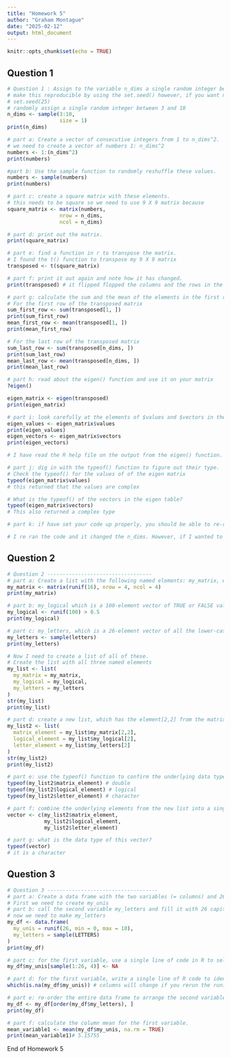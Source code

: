 ```yaml
---
title: "Homework 5"
author: "Graham Montague"
date: "2025-02-12"
output: html_document
---
```


```r
knitr::opts_chunk$set(echo = TRUE)
```

## Question 1

```r
# Question 1 : Assign to the variable n_dims a single random integer between 3 and 10.
# make this reproducible by using the set.seed() however, if you want new numbers you can comment this out
# set.seed(25) 
# randomly assign a single random integer between 3 and 10 
n_dims <- sample(3:10, 
                 size = 1)
print(n_dims)

# part a: Create a vector of consecutive integers from 1 to n_dims^2. 
# we need to create a vector of numbers 1: n_dims^2
numbers <- 1:(n_dims^2)
print(numbers)

#part b: Use the sample function to randomly reshuffle these values.
numbers <- sample(numbers)
print(numbers)

# part c: create a square matrix with these elements.
# this needs to be square so we need to use 9 X 9 matrix because
square_matrix <- matrix(numbers, 
                 nrow = n_dims, 
                 ncol = n_dims)

# part d: print out the matrix.
print(square_matrix)

# part e: find a function in r to transpose the matrix.
# I found the t() function to transpose my 9 X 9 matrix
transposed <- t(square_matrix)

# part f: print it out again and note how it has changed.
print(transposed) # it flipped flopped the columns and the rows in the matrix. For example, the value in [1,2] of 67 for the square_matrix matrix moved to [2,1] in the transposed matrix

# part g: calculate the sum and the mean of the elements in the first row and then the last row.
# For the first row of the transposed matrix
sum_first_row <- sum(transposed[1, ])
print(sum_first_row)
mean_first_row <- mean(transposed[1, ])
print(mean_first_row)

# For the last row of the transposed matrix
sum_last_row <- sum(transposed[n_dims, ])
print(sum_last_row)
mean_last_row <- mean(transposed[n_dims, ])
print(mean_last_row)

# part h: read about the eigen() function and use it on your matrix
?eigen()

eigen_matrix <- eigen(transposed)
print(eigen_matrix)

# part i: look carefully at the elements of $values and $vectors in the output. What kind of numbers are these?
eigen_values <- eigen_matrix$values
print(eigen_values)
eigen_vectors <- eigen_matrix$vectors
print(eigen_vectors)

# I have read the R help file on the output from the eigen() function. The help file states that the values and vectors may contain complex numbers. 

# part j: dig in with the typeof() function to figure out their type.
# Check the typeof() for the values of of the eigen matrix
typeof(eigen_matrix$values) 
# this returned that the values are complex

# What is the typeof() of the vectors in the eigen table?
typeof(eigen_matrix$vectors)
# This also returned a complex type

# part k: if have set your code up properly, you should be able to re-run it and create a matrix of different size because n_dims will change.

# I re ran the code and it changed the n_dims. However, if I wanted to keep the same table, I would run the set.seed() function to prevent it from changing each time and it is reproducible. 
```

## Question 2

```r
# Question 2 ----------------------------------
# part a: Create a list with the following named elements: my_matrix, which is a 4 x 4 matrix filled with random uniform values
my_matrix <- matrix(runif(16), nrow = 4, ncol = 4)
print(my_matrix)

# part b: my_logical which is a 100-element vector of TRUE or FALSE values. Do this efficiently by setting up a vector of random values and then applying an inequality to it.
my_logical <- runif(100) > 0.5
print(my_logical)

# part c: my_letters, which is a 26-element vector of all the lower-case letters in random order.
my_letters <- sample(letters)
print(my_letters)

# Now I need to create a list of all of these. 
# Create the list with all three named elements
my_list <- list(
  my_matrix = my_matrix,
  my_logical = my_logical,
  my_letters = my_letters
)
str(my_list)
print(my_list)

# part d: create a new list, which has the element[2,2] from the matrix, the second element of the logical vector, and the second element of the letters vector.
my_list2 <- list(
  matrix_element = my_list$my_matrix[2,2],
  logical_element = my_list$my_logical[2],
  letter_element = my_list$my_letters[2]
)
str(my_list2)
print(my_list2)

# part e: use the typeof() function to confirm the underlying data types of each component in this list
typeof(my_list2$matrix_element) # double
typeof(my_list2$logical_element) # logical
typeof(my_list2$letter_element) # character

# part f: combine the underlying elements from the new list into a single atomic vector with the c() function.
vector <- c(my_list2$matrix_element,
            my_list2$logical_element,
            my_list2$letter_element)

# part g: what is the data type of this vector?
typeof(vector)
# it is a character
```

## Question 3

```r
# Question 3 ------------------------------------
# part a: Create a data frame with the two variables (= columns) and 26 cases (= rows) below: call the first variable my_unis and fill it with 26 random uniform values from 0 to 10
# First we need to create my_unis
# part b: call the second variable my_letters and fill it with 26 capital letters in random order.
# now we need to make my_letters
my_df <- data.frame(
  my_unis = runif(26, min = 0, max = 10),
  my_letters = sample(LETTERS)
)
print(my_df)

# part c: for the first variable, use a single line of code in R to select 4 random rows and replace the numerical values in those rows with NA.
my_df$my_unis[sample(1:26, 4)] <- NA 

# part d: for the first variable, write a single line of R code to identify which rows have the missing values.
which(is.na(my_df$my_unis)) # columns will change if you rerun the runif() function above

# part e: re-order the entire data frame to arrange the second variable in alphabetical order
my_df <- my_df[order(my_df$my_letters), ]
print(my_df)

# part f: calculate the column mean for the first variable.
mean_variable1 <- mean(my_df$my_unis, na.rm = TRUE) 
print(mean_variable1)# 5.15755

```

End of Homework 5